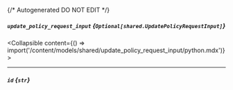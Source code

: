 {/* Autogenerated DO NOT EDIT  */}

##### `update_policy_request_input` *{`Optional[shared.UpdatePolicyRequestInput]`}*
<Collapsible content={() => import('/content/models/shared/update_policy_request_input/python.mdx')}>
</Collapsible>

---
##### `id` *{`str`}*

